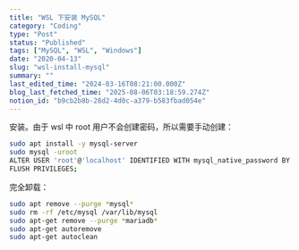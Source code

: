 ```yaml
---
title: "WSL 下安装 MySQL"
category: "Coding"
type: "Post"
status: "Published"
tags: ["MySQL", "WSL", "Windows"]
date: "2020-04-13"
slug: "wsl-install-mysql"
summary: ""
last_edited_time: "2024-03-16T08:21:00.000Z"
blog_last_fetched_time: "2025-08-06T03:18:59.274Z"
notion_id: "b9cb2b8b-28d2-4d0c-a379-b583fbad054e"
---
```



安装。由于 wsl 中 root 用户不会创建密码，所以需要手动创建：


```bash
sudo apt install -y mysql-server
sudo mysql -uroot
ALTER USER 'root'@'localhost' IDENTIFIED WITH mysql_native_password BY 'password';
FLUSH PRIVILEGES;
```


完全卸载：


```bash
sudo apt remove --purge *mysql*
sudo rm -rf /etc/mysql /var/lib/mysql
sudo apt-get remove --purge *mariadb*
sudo apt-get autoremove
sudo apt-get autoclean
```

